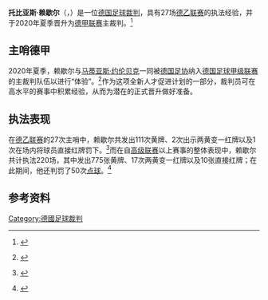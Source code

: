 {{noteTA|G1=football|G2=uefa|G3=德甲}}
{{Infobox football official
| name                = 托比亚斯·赖歇尔
| fullname            = {{lang|de|Tobias Reichel}}
| image               = 
| caption             = 
| birth_date          = {{Birth date and age|1985|8|18|df=y}}
| birth_place         = 
| death_date          = <!-- Use {{Death date and age|YYYY|MM|DD|YYYY|MM|DD|df=y}} if dead (death date followed by birth date) -->
| death_place         =
| otheroccupation     = 商务管理人员
| years1              = 2013–
| league1             = [[德丙联赛|德丙联赛]]
| role1               = 裁判
| years2              = 2017–
| league2             = [[德乙联赛|德乙联赛]]
| role2               = 裁判
| years3              = 2020–
| league3             = [[德甲联赛|德甲联赛]]
| role3               = 裁判
| internationalyears1 = 
| confederation1      = 
| internationalrole1  = 
}}

'''托比亚斯·赖歇尔'''（{{lang-de|Tobias Reichel}}，{{bd|1985年|8月18日|catIdx=Reichel, Tobias}}）是一位[[德国|德国]][[足球裁判|足球裁判]]，具有27场[[德乙联赛|德乙联赛]]的执法经验，并于2020年夏季晋升为[[德甲联赛|德甲联赛]]主裁判。<ref name=":0">{{Internetquelle |url=https://www.dfb.de/sportl-strukturen/schiedsrichter/schiedsrichter-im-einsatz/schiedsrichter-der-bundesligen/tobias-reichel/ |titel=Tobias Reichel |datum=2018-03-07 |abruf=2020-07-24 }} {{Wayback|url=https://www.dfb.de/sportl-strukturen/schiedsrichter/schiedsrichter-im-einsatz/schiedsrichter-der-bundesligen/tobias-reichel/ |date=20210118204128 }}</ref>

== 主哨德甲 ==
2020年夏季，赖歇尔与[[马蒂亚斯·约伦贝克|马蒂亚斯·约伦贝克]]一同被[[德国足协|德国足协]]纳入[[德国足球甲级联赛|德国足球甲级联赛]]的主裁判队伍以进行“体验”。<ref>{{Internetquelle |url=https://www.kicker.de/779162/artikel |titel=Kampka nicht mehr Erstliga-Schiedsrichter - 29-jähriger Badstübner steigt auf |abruf=2020-07-24 }} {{Wayback|url=https://www.kicker.de/779162/artikel |date=20200902050329 }}</ref>作为这项全新人才促进计划的一部分，裁判员可在高水平的赛事中积累经验，从而为潜在的正式晋升做好准备。

== 执法表现 ==
在[[德乙联赛|德乙联赛]]的27次主哨中，赖歇尔共发出111次黄牌、2次出示两黄变一红牌以及1次在场内将球员直接红牌罚下。<ref name=":1">{{Internetquelle |autor= |url=https://www.transfermarkt.de/tobias-reichel/leistungsdaten/schiedsrichter/1921/wettbewerb_id/L2 |titel=Tobias Reichel - Leistungsdaten |werk= |hrsg= |datum= |abruf=2020-07-24 }} {{Wayback|url=https://www.transfermarkt.de/tobias-reichel/leistungsdaten/schiedsrichter/1921/wettbewerb_id/L2 |date=20200924030714 }}</ref>而在自[[德國足球高級聯賽|高级联赛]]以上赛事的整体表现中，赖歇尔共计执法220场，其中发出775张黄牌、17次两黄变一红牌以及10张直接红牌；在此期间，他还判罚了50次[[点球|点球]]。<ref>{{Internetquelle |autor= |url=http://www.transfermarkt.de/tobias-reichel/leistungsdaten/schiedsrichter/1921/plus/0?funktion=1&saison_id=&wettbewerb_id= |titel=Tobias Reichel - Bilanz aller gepfiffenen Spiele |werk=[[转会市场|transfermarkt.de]] |hrsg= |datum= |abruf=2020-07-24}}</ref>

== 参考资料 ==
{{reflist}}

{{DEFAULTSORT:Reichel, Tobias}}
[[Category:德國足球裁判|Category:德國足球裁判]]